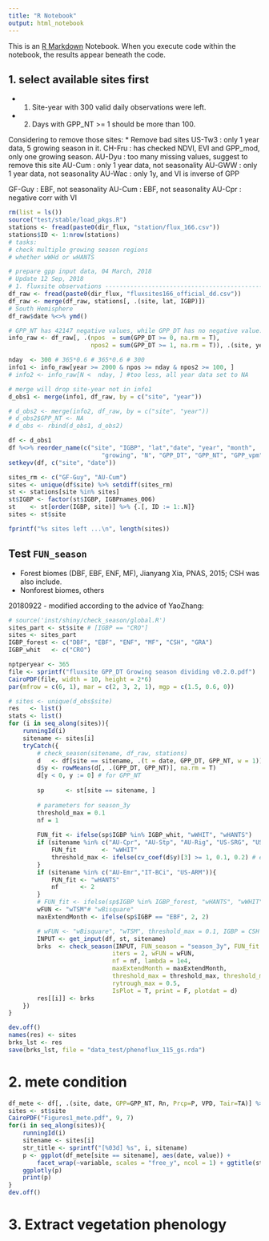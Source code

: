 ```yaml
---
title: "R Notebook"
output: html_notebook
---
```


This is an [R Markdown](http://rmarkdown.rstudio.com) Notebook. When you execute code within the notebook, the results appear beneath the code. 


## 1. select available sites first  
- (1) Site-year with 300 valid daily observations were left.  
- (2) Days with GPP_NT >= 1 should be more than 100.  

Considering to remove those sites: 
* Remove bad sites
US-Tw3 : only 1 year data, 5 growing season in it.
CH-Fru : has checked NDVI, EVI and GPP_mod, only one growing season.
AU-Dyu : too many missing values, suggest to remove this site
AU-Cum : only 1 year data, not seasonality
AU-GWW : only 1 year data, not seasonality
AU-Wac : only 1y, and VI is inverse of GPP

GF-Guy : EBF, not seasonality
AU-Cum : EBF, not seasonality
AU-Cpr : negative corr with VI
```r
rm(list = ls())
source("test/stable/load_pkgs.R")
stations <- fread(paste0(dir_flux, "station/flux_166.csv"))
stations$ID <- 1:nrow(stations)
# tasks:
# check multiple growing season regions
# whether wWHd or wHANTS

# prepare gpp input data, 04 March, 2018
# Update 12 Sep, 2018
# 1. fluxsite observations -----------------------------------------------------
df_raw <- fread(paste0(dir_flux, "fluxsites166_official_dd.csv"))
df_raw <- merge(df_raw, stations[, .(site, lat, IGBP)])
# South Hemisphere
df_raw$date %<>% ymd()

# GPP_NT has 42147 negative values, while GPP_DT has no negative value.
info_raw <- df_raw[, .(npos  = sum(GPP_DT >= 0, na.rm = T), 
                       npos2 = sum(GPP_DT >= 1, na.rm = T)), .(site, year)]

nday  <- 300 # 365*0.6 # 365*0.6 # 300
info1 <- info_raw[year >= 2000 & npos >= nday & npos2 >= 100, ]
# info2 <- info_raw[N <  nday, ] #too less, all year data set to NA

# merge will drop site-year not in info1
d_obs1 <- merge(info1, df_raw, by = c("site", "year"))

# d_obs2 <- merge(info2, df_raw, by = c("site", "year"))
# d_obs2$GPP_NT <- NA
# d_obs <- rbind(d_obs1, d_obs2)

df <- d_obs1
df %<>% reorder_name(c("site", "IGBP", "lat","date", "year", "month", 
                          "growing", "N", "GPP_DT", "GPP_NT", "GPP_vpm"))
setkeyv(df, c("site", "date"))

sites_rm <- c("GF-Guy", "AU-Cum")
sites <- unique(df$site) %>% setdiff(sites_rm)
st <- stations[site %in% sites]
st$IGBP <- factor(st$IGBP, IGBPnames_006)
st    <- st[order(IGBP, site)] %>% {.[, ID := 1:.N]}
sites <- st$site

fprintf("%s sites left ...\n", length(sites))
```


## Test `FUN_season`
 - Forest biomes (DBF, EBF, ENF, MF), Jianyang Xia, PNAS, 2015; CSH was also 
 include.
 - Nonforest biomes, others

20180922
- modified according to the advice of YaoZhang:

```r
# source('inst/shiny/check_season/global.R')
sites_part <- st$site # [IGBP == "CRO"]
sites <- sites_part
IGBP_forest <- c("DBF", "EBF", "ENF", "MF", "CSH", "GRA")
IGBP_whit   <- c("CRO")

nptperyear <- 365
file <- sprintf("fluxsite GPP_DT Growing season dividing v0.2.0.pdf")
CairoPDF(file, width = 10, height = 2*6)
par(mfrow = c(6, 1), mar = c(2, 3, 2, 1), mgp = c(1.5, 0.6, 0))

# sites <- unique(d_obs$site)
res   <- list()
stats <- list()
for (i in seq_along(sites)){
    runningId(i)
    sitename <- sites[i]
    tryCatch({
        # check_season(sitename, df_raw, stations)
        d   <- df[site == sitename, .(t = date, GPP_DT, GPP_NT, w = 1)] #%T>% plotdata(365)
        d$y <- rowMeans(d[, .(GPP_DT, GPP_NT)], na.rm = T)
        d[y < 0, y := 0] # for GPP_NT
        
        sp      <- st[site == sitename, ]
        
        # parameters for season_3y
        threshold_max = 0.1
        nf = 1
        
        FUN_fit <- ifelse(sp$IGBP %in% IGBP_whit, "wWHIT", "wHANTS")
        if (sitename %in% c("AU-Cpr", "AU-Stp", "AU-Rig", "US-SRG", "US-Wkg")) {
            FUN_fit       <- "wWHIT"
            threshold_max <- ifelse(cv_coef(d$y)[3] >= 1, 0.1, 0.2) # experience param
        }
        if (sitename %in% c("AU-Emr","IT-BCi", "US-ARM")){
            FUN_fit <- "wHANTS"
            nf      <- 2
        }
        # FUN_fit <- ifelse(sp$IGBP %in% IGBP_forest, "wHANTS", "wWHIT")
        wFUN <- "wTSM"# "wBisquare"
        maxExtendMonth <- ifelse(sp$IGBP == "EBF", 2, 2)

        # wFUN <- "wBisquare", "wTSM", threshold_max = 0.1, IGBP = CSH
        INPUT <- get_input(df, st, sitename)
        brks  <- check_season(INPUT, FUN_season = "season_3y", FUN_fit = FUN_fit, 
                             iters = 2, wFUN = wFUN,
                             nf = nf, lambda = 1e4, 
                             maxExtendMonth = maxExtendMonth,
                             threshold_max = threshold_max, threshold_min = 0, 
                             rytrough_max = 0.5,
                             IsPlot = T, print = F, plotdat = d)
        res[[i]] <- brks 
    })
}

dev.off()
names(res) <- sites
brks_lst <- res
save(brks_lst, file = "data_test/phenoflux_115_gs.rda")
```

# 2. mete condition
```r
df_mete <- df[, .(site, date, GPP=GPP_NT, Rn, Prcp=P, VPD, Tair=TA)] %>% melt(id.vars = c("site", "date"))
sites <- st$site
CairoPDF("Figures1_mete.pdf", 9, 7)
for(i in seq_along(sites)){
    runningId(i)
    sitename <- sites[i]
    str_title <- sprintf("[%03d] %s", i, sitename)
    p <- ggplot(df_mete[site == sitename], aes(date, value)) + 
        facet_wrap(~variable, scales = "free_y", ncol = 1) + ggtitle(str_title) + geom_line()
    ggplotly(p)
    print(p)
}
dev.off()
```
# 3. Extract vegetation phenology


